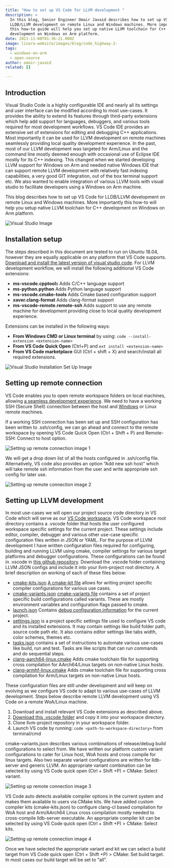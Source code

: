 ```yaml
---
title: "How to set up VS Code for LLVM development "
description: >
  In this blog, Senior Engineer Omair Javaid describes how to set up VS Code for
  LLDB/LLVM development on remote Linux and Windows machines. More importantly
  this how-to guide will help you set up native LLVM toolchain for C++
  development on Windows on Arm platform.
date: 2021-11-08T01:36:21.000Z
image: linaro-website/images/blog/code_highway-2-
tags:
  - windows-on-arm
  - open-source
author: omair-javaid
related: []

---
```


## Introduction

Visual Studio Code is a highly configurable IDE and nearly all its settings and user interface can be modified according to most use-cases. It provides the ability to extend its features through third-party extensions which help add support for languages, debuggers, and various tools required for most development workflows. VS Code IDE provides an extensive set of extensions for editing and debugging C++ applications. Most importantly it can be used for LLVM development on remote machines seamlessly providing local quality development experience.
In the past, most of our LLVM development was targeted for Arm/Linux and the command line mostly deemed enough with occasional use of Eclipse IDE mostly for its C++ indexing. This changed when we started developing LLVM support for Windows on Arm and needed native Windows IDE that can support remote LLVM development with relatively fast indexing capabilities, a very good GIT integration, out of the box terminal support etc. We also wanted to enable integration of various LLVM tools with visual studio to facilitate developers using a Windows on Arm machine.

This blog describes how to set up VS Code for LLDB/LLVM development on remote Linux and Windows machines. More importantly this how-to will help you setup native LLVM toolchain for C++ development on Windows on Arm platform.

![Visual Studio Image](/linaro-website/images/blog/visual-studio-image-1)

## Installation setup

The steps described in this document are tested to run on Ubuntu 18.04, however they are equally applicable on any platform that VS Code supports. [Download and install the latest version of visual studio code](https://code.visualstudio.com/download). For LLVM development workflow, we will install the following additional VS Code extensions:

* **ms-vscode.cpptool**s Adds C/C++ language support
* **ms-python.python** Adds Python language support
* **ms-vscode.cmake-tools** Adds Cmake based configuration support
* **xaver.clang-format** Adds clang-format support
* **ms-vscode-remote.remote-ssh** Adds support to use any remote machine for development providing close to local quality development experience.

Extensions can be installed in the following ways:

* **From Windows CMD or Linux terminal** by using: `code --install-extension <extension-name>`
* **From VS Code Quick Open** (Ctrl+P) and `ext install <extension-name>`
* **From VS Code marketplace** GUI (Ctrl + shift + X) and search/install all required extensions.

![Visual Studio Installation Set Up Image](/linaro-website/images/blog/visual-studio-installation-set-up)

## Setting up remote connection

VS Code enables you to open remote workspace folders on local machines, allowing [a seamless development experience](https://code.visualstudio.com/docs/remote/ssh). We need to have a working SSH (Secure Shell) connection between the host and [Windows](https://docs.microsoft.com/en-us/windows-server/administration/openssh/openssh_install_firstuse) or Linux remote machines.

If a working SSH connection has been set up and SSH configuration has been written to .ssh/config, we can go ahead and connect to the remote workspace by opening VS Code Quick Open (Ctrl + Shift + P) and Remote-SSH: Connect to host option.

![Setting up remote connection image 1](/linaro-website/images/blog/setting-up-remote-connection-1)

We will get a drop down list of all the hosts configured in .ssh/config file. Alternatively, VS code also provides an option “Add new ssh host” which will take remote ssh information from the user and write appropriate ssh config for later use.

![Setting up remote connection image 2](/linaro-website/images/blog/setting-up-remote-connection-2)

## Setting up LLVM development

In most use-cases we will open our project source code directory in VS Code which will serve as our [VS Code workspace](https://code.visualstudio.com/docs/editor/workspaces). VS Code workspace root directory contains a .vscode folder that hosts the user configured workspace specific settings for the current project. These settings include editor, compiler, debugger and various other use-case specific configuration files written in JSON or YAML.
For the purpose of LLVM development I have written configuration files required for configuring, building and running LLVM using cmake, compiler settings for various target platforms and debugger configurations. These configurations can be found in .vscode in [this github repository](https://github.com/omjavaid/llvm-dev/). Download the .vscode folder containing LLVM JSON configs and include it into your llvm-project root directory. A brief description on working of each of these files below:

* [cmake-kits.json](https://github.com/omjavaid/llvm-dev/blob/master/.vscode/cmake-kits.json) [A cmake-kit file](https://vector-of-bool.github.io/docs/vscode-cmake-tools/kits.html) allows for writing project specific compiler configurations for various use cases.
* [cmake-variants.json](https://github.com/omjavaid/llvm-dev/blob/master/.vscode/cmake-variants.json) [cmake-variants file](https://vector-of-bool.github.io/docs/vscode-cmake-tools/variants.html) contains a set of project specific build configurations called variants. These are mostly environment variables and configuration flags passed to cmake.
* [launch.json](https://github.com/omjavaid/llvm-dev/blob/master/.vscode/launch.json) Contains [debug configuration information](https://code.visualstudio.com/docs/editor/debugging) for the current project.
* [settings.json](https://github.com/omjavaid/llvm-dev/blob/master/.vscode/settings.json) is a project specific settings file used to configure VS code and its installed extensions. It may contain settings like build folder path, source code path etc. It also contains editor settings like tabs width, color schemes, themes etc.
* [tasks.json](https://github.com/omjavaid/llvm-dev/blob/master/.vscode/tasks.json) contains a set of instructions to automate various use-cases like build, run and test. Tasks are like scripts that can run commands and do sequential steps.
* [clang-aarch64-linux.cmake](https://github.com/omjavaid/llvm-dev/blob/master/.vscode/clang-aarch64-linux.cmake) Adds cmake toolchain file for supporting cross compilation for AArch64/Linux targets on non-native Linux hosts.
* [clang-armhf-linux.cmake](https://github.com/omjavaid/llvm-dev/blob/master/.vscode/clang-armhf-linux.cmake) Adds cmake toolchain file for supporting cross compilation for Arm/Linux targets on non-native Linux hosts.

These configuration files are still under development and will keep on evolving as we configure VS code to adapt to various use-cases of LLVM development.
Steps below describe remote LLVM development using VS Code on a remote WoA/Linux machine.

1. Download and install relevant VS Code extensions as described above.
2. [Download this .vscode folder](https://github.com/omjavaid/llvm-dev/) and copy it into your workspace directory.
3. Clone llvm-project repository in your workspace folder.
4. Launch VS code by running: `code <path-to-workspace-directory>` from terminal/cmd

cmake-variants.json describes various combinations of release/debug build configurations to select from. We have written our platform custom variant configurations to cater for Linux host, WoA hosts and cross compile for linux targets. Also two separate variant configurations are written for lldb-server and generic LLVM. An appropriate variant combination can be selected by using VS Code quick open (Ctrl + Shift +P) > CMake: Select variant.

![Setting up remote connection image 3](/linaro-website/images/blog/setting-up-remote-connection-3)

VS Code auto detects available compiler options in the current system and makes them available to users via CMake kits. We have added custom compiler kits (cmake-kits.json) to configure clang-cl based compilation for WoA host and Arm/AArch64 Linux cross compilation mostly needed to cross-compile lldb-server executable. An appropriate compiler kit can be selected by using VS Code quick open (Ctrl + Shift +P) > CMake: Select kits.

![Setting up remote connection image 4](/linaro-website/images/blog/setting-up-remove-connection-4)

Once we have selected the appropriate variant and kit we can select a build target from VS Code quick open (Ctrl + Shift +P) > CMake: Set build target. In most cases our build target will be set to “all”.
